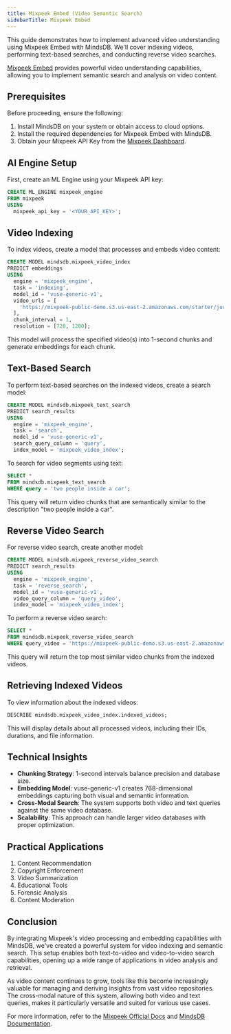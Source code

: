 ```yaml
---
title: Mixpeek Embed (Video Semantic Search)
sidebarTitle: Mixpeek Embed
---
```


This guide demonstrates how to implement advanced video understanding using Mixpeek Embed with MindsDB. We'll cover indexing videos, performing text-based searches, and conducting reverse video searches.

[Mixpeek Embed](https://docs.mixpeek.com/api-documentation/inference/embed) provides powerful video understanding capabilities, allowing you to implement semantic search and analysis on video content.

## Prerequisites

Before proceeding, ensure the following:

1. Install MindsDB on your system or obtain access to cloud options.
2. Install the required dependencies for Mixpeek Embed with MindsDB.
3. Obtain your Mixpeek API Key from the [Mixpeek Dashboard](https://mixpeek.com/start).

## AI Engine Setup

First, create an ML Engine using your Mixpeek API key:

```sql
CREATE ML_ENGINE mixpeek_engine
FROM mixpeek
USING
  mixpeek_api_key = '<YOUR_API_KEY>';
```

## Video Indexing

To index videos, create a model that processes and embeds video content:

```sql
CREATE MODEL mindsdb.mixpeek_video_index
PREDICT embeddings
USING
  engine = 'mixpeek_engine',
  task = 'indexing',
  model_id = 'vuse-generic-v1',
  video_urls = [
    'https://mixpeek-public-demo.s3.us-east-2.amazonaws.com/starter/jurassic_park_trailer.mp4'
  ],
  chunk_interval = 1,
  resolution = [720, 1280];
```

This model will process the specified video(s) into 1-second chunks and generate embeddings for each chunk.

## Text-Based Search

To perform text-based searches on the indexed videos, create a search model:

```sql
CREATE MODEL mindsdb.mixpeek_text_search
PREDICT search_results
USING
  engine = 'mixpeek_engine',
  task = 'search',
  model_id = 'vuse-generic-v1',
  search_query_column = 'query',
  index_model = 'mixpeek_video_index';
```

To search for video segments using text:

```sql
SELECT *
FROM mindsdb.mixpeek_text_search
WHERE query = 'two people inside a car';
```

This query will return video chunks that are semantically similar to the description "two people inside a car".

## Reverse Video Search

For reverse video search, create another model:

```sql
CREATE MODEL mindsdb.mixpeek_reverse_video_search
PREDICT search_results
USING
  engine = 'mixpeek_engine',
  task = 'reverse_search',
  model_id = 'vuse-generic-v1',
  video_query_column = 'query_video',
  index_model = 'mixpeek_video_index';
```

To perform a reverse video search:

```sql
SELECT *
FROM mindsdb.mixpeek_reverse_video_search
WHERE query_video = 'https://mixpeek-public-demo.s3.us-east-2.amazonaws.com/starter/jurassic_bunny.mp4';
```

This query will return the top most similar video chunks from the indexed videos.

## Retrieving Indexed Videos

To view information about the indexed videos:

```sql
DESCRIBE mindsdb.mixpeek_video_index.indexed_videos;
```

This will display details about all processed videos, including their IDs, durations, and file information.

## Technical Insights

- **Chunking Strategy**: 1-second intervals balance precision and database size.
- **Embedding Model**: vuse-generic-v1 creates 768-dimensional embeddings capturing both visual and semantic information.
- **Cross-Modal Search**: The system supports both video and text queries against the same video database.
- **Scalability**: This approach can handle larger video databases with proper optimization.

## Practical Applications

1. Content Recommendation
2. Copyright Enforcement
3. Video Summarization
4. Educational Tools
5. Forensic Analysis
6. Content Moderation

## Conclusion

By integrating Mixpeek's video processing and embedding capabilities with MindsDB, we've created a powerful system for video indexing and semantic search. This setup enables both text-to-video and video-to-video search capabilities, opening up a wide range of applications in video analysis and retrieval.

As video content continues to grow, tools like this become increasingly valuable for managing and deriving insights from vast video repositories. The cross-modal nature of this system, allowing both video and text queries, makes it particularly versatile and suited for various use cases.

For more information, refer to the [Mixpeek Official Docs](https://docs.mixpeek.com) and [MindsDB Documentation](https://docs.mindsdb.com).
